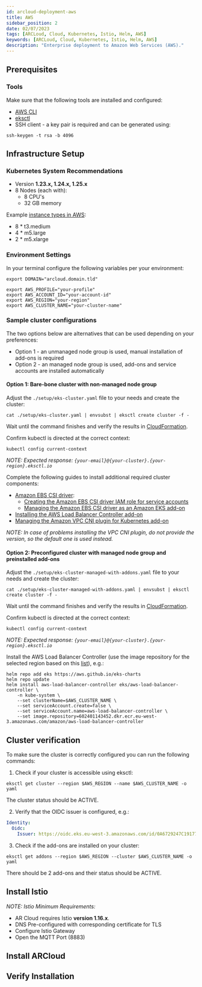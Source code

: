 ```yaml
---
id: arcloud-deployment-aws
title: AWS
sidebar_position: 2
date: 02/07/2023
tags: [ARCLoud, Cloud, Kubernetes, Istio, Helm, AWS]
keywords: [ARCLoud, Cloud, Kubernetes, Istio, Helm, AWS]
description: "Enterprise deployment to Amazon Web Services (AWS)."
---
```


## Prerequisites
<DownloadArcloud />

### Tools
Make sure that the following tools are installed and configured:
- [AWS CLI](https://docs.aws.amazon.com/cli/latest/userguide/cli-chap-getting-started.html)
- [eksctl](https://docs.aws.amazon.com/eks/latest/userguide/eksctl.html)
-   SSH client - a key pair is required and can be generated using:
```shell
ssh-keygen -t rsa -b 4096
```

## Infrastructure Setup

### Kubernetes System Recommendations
- Version **1.23.x, 1.24.x, 1.25.x**
- 8 Nodes (each with):
  - 8 CPU's
  - 32 GB memory

Example [instance types in AWS](https://aws.amazon.com/ec2/instance-types/):
- 8 * t3.medium
- 4 * m5.large
- 2 * m5.xlarge

### Environment Settings
In your terminal configure the following variables per your environment:
```shell
export DOMAIN="arcloud.domain.tld"
```

```shell
export AWS_PROFILE="your-profile"
export AWS_ACCOUNT_ID="your-account-id"
export AWS_REGION="your-region"
export AWS_CLUSTER_NAME="your-cluster-name"
```

### Sample cluster configurations

The two options below are alternatives that can be used depending on your preferences:
- Option 1 - an unmanaged node group is used, manual installation of add-ons is required
- Option 2 - an managed node group is used, add-ons and service accounts are installed automatically

#### Option 1: Bare-bone cluster with non-managed node group

Adjust the `./setup/eks-cluster.yaml` file to your needs and create the cluster:
```shell
cat ./setup/eks-cluster.yaml | envsubst | eksctl create cluster -f -
```
Wait until the command finishes and verify the results in [CloudFormation](https://console.aws.amazon.com/cloudformation).

Confirm kubectl is directed at the correct context:
```shell
kubectl config current-context
```

*NOTE: Expected response: `{your-email}@{your-cluster}.{your-region}.eksctl.io`*

Complete the following guides to install additional required cluster components:
- [Amazon EBS CSI driver](https://docs.aws.amazon.com/eks/latest/userguide/ebs-csi.html):
    - [Creating the Amazon EBS CSI driver IAM role for service accounts](https://docs.aws.amazon.com/eks/latest/userguide/csi-iam-role.html)
    - [Managing the Amazon EBS CSI driver as an Amazon EKS add-on](https://docs.aws.amazon.com/eks/latest/userguide/managing-ebs-csi.html)
- [Installing the AWS Load Balancer Controller add-on](https://docs.aws.amazon.com/eks/latest/userguide/aws-load-balancer-controller.html)
- [Managing the Amazon VPC CNI plugin for Kubernetes add-on](https://docs.aws.amazon.com/eks/latest/userguide/managing-vpc-cni.html)

*NOTE: In case of problems installing the VPC CNI plugin, do not provide the version, so the default one is used instead.*

#### Option 2: Preconfigured cluster with managed node group and preinstalled add-ons

Adjust the `./setup/eks-cluster-managed-with-addons.yaml` file to your needs and create
the cluster:
```shell
cat ./setup/eks-cluster-managed-with-addons.yaml | envsubst | eksctl create cluster -f -
```
Wait until the command finishes and verify the results in [CloudFormation](https://console.aws.amazon.com/cloudformation).

Confirm kubectl is directed at the correct context:
```shell
kubectl config current-context
```

*NOTE: Expected response: `{your-email}@{your-cluster}.{your-region}.eksctl.io`*

Install the AWS Load Balancer Controller (use the image repository for the selected region based on this
[list](https://docs.aws.amazon.com/eks/latest/userguide/add-ons-images.html)), e.g.:
```shell
helm repo add eks https://aws.github.io/eks-charts
helm repo update
helm install aws-load-balancer-controller eks/aws-load-balancer-controller \
    -n kube-system \
    --set clusterName=$AWS_CLUSTER_NAME \
    --set serviceAccount.create=false \
    --set serviceAccount.name=aws-load-balancer-controller \
    --set image.repository=602401143452.dkr.ecr.eu-west-3.amazonaws.com/amazon/aws-load-balancer-controller
```

## Cluster verification

To make sure the cluster is correctly configured you can run the following commands:

1. Check if your cluster is accessible using eksctl:
```shell
eksctl get cluster --region $AWS_REGION --name $AWS_CLUSTER_NAME -o yaml
```
The cluster status should be ACTIVE.

2. Verify that the OIDC issuer is configured, e.g.:
```yaml
Identity:
  Oidc:
    Issuer: https://oidc.eks.eu-west-3.amazonaws.com/id/0A6729247C19177211F7EE71E85F9F50
```

3. Check if the add-ons are installed on your cluster:
```shell
eksctl get addons --region $AWS_REGION --cluster $AWS_CLUSTER_NAME -o yaml
```

There should be 2 add-ons and their status should be ACTIVE.

## Install Istio
*NOTE: Istio Minimum Requirements:*
- AR Cloud requires Istio **version 1.16.x**.
- DNS Pre-configured with corresponding certificate for TLS
- Configure Istio Gateway
- Open the MQTT Port (8883)

<InstallIstio />

<InstallIstioAws />

## Install ARCloud
<InstallArcloud />

## Verify Installation
<DeploymentVerification />